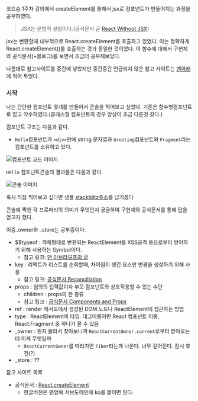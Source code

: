 
<HeadPost title='React.createElement에 대하여' createdDate='2022-05-12' updatedDate='2022-05-12' estimatedTime={15} />

코드숨 1주차 강의에서 createElement를 통해서 jsx로 컴포넌트가 만들어지는 과정을 공부하였다.

> JSX는 문법적 설탕이다.(공식문서 글 [React Without JSX](https://reactjs.org/docs/react-without-jsx.html))

jsx는 변환할때 내부적으로 React.createElement를 호출하고 있었다. 
이는 정확하게 React.createElement()를 호출하는 것과 동일한 것이었다. 이 함수에 대해서 구현체와 공식문서(+블로그)를 보면서 조금더 공부해보았다.

나름대로 참고사이트를 중간에 넣었지만 중간중간 언급되지 않은 참고 사이트는 [맨아래](#1)에 적어 두었다.

### 시작
나는 간단한 컴포넌트 몇개를 만들어서 콘솔을 찍어보고 싶었다.
기준은 함수형컴포넌트로 잡고 착수하였다.(클래스형 컴포넌트의 경우 양상이 조금 다른것 같다.)

컴포넌트 구조는 다음과 같다.
- `Hello`컴포넌트가 `<div>`안에 string 문자열과 `Greeting`컴포넌트와 `Fragment`라는 컴포넌트를 소유하고 있다.

![컴포넌트 코드 이미지](/about-createElement-1.png)

`Hello` 컴포넌트콘솔의 결과물은 다음과 같다.

![콘솔 이미지](/about-createElement-2.jpeg)

혹시 직접 찍어보고 싶다면 샘플 [stackblitz주소](https://stackblitz.com/edit/react-oxagd1?file=src%2FApp.js)를 남기겠다

콘솔에 찍힌 각 프로퍼티의 의미가 무엇인지 궁금하여 구현체와 공식문서를 통해 답을 얻고자 했다.

이중_owner와 _store는 공부중이다.

- $$typeof : 객체형태로 반환되는 ReactElement를 XSS공격 등으로부터 방어하기 위해 사용하는 Symbol이다.
  - 참고 링크: [댄 아브라모프의 글](https://overreacted.io/why-do-react-elements-have-typeof-property/)
- key : 리액트가 리스트를 순회할때, 차이점이 생긴 요소만 변경을 생성하기 위해 사용
  - 참고 링크: [공식문서 Reconciliation](https://ko.reactjs.org/docs/reconciliation.html#recursing-on-children)
- props : 임의의 입력값이자 부모 컴포넌트와 상호작용할 수 있는 수단
  - children : props의 한 종류
  - 참고 링크 : [공식문서 Components and Props](https://ko.reactjs.org/docs/components-and-props.html)
- ref : render 메서드에서 생성된 DOM 노드나 ReactElement에 접근하는 방법
- type : ReactElement의 타입. 태그이름이란 React 컴포넌트 이름, React.Fragment 중 하나가 올 수 있음
- _owner : 뭔지 몰라서 찾아보니까 `ReactCurrentOwner.current`로부터 받아오는데 이게 무엇일까
  - `ReactCurrentOwner`를 따라가면 `Fiber`라는게 나온다. 너무 깊어진다. 잠시 휴전(?)
- _store : ??


<a id="1">참고 사이트 목록</a> 

- 공식문서 : [React.createElement](https://reactjs.org/docs/react-api.html#createelement)
  - 한글버전은 맨앞에 서브도메인에 ko를 붙이면 된다.
